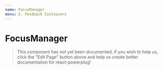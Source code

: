 ```yaml
---
name: FocusManager
menu: 2. Feedback Containers
---
```


# FocusManager

> This component has not yet been documented, if you wish to help us, click the "Edit Page"
> button above and help us create better documentation for react-powerplug!